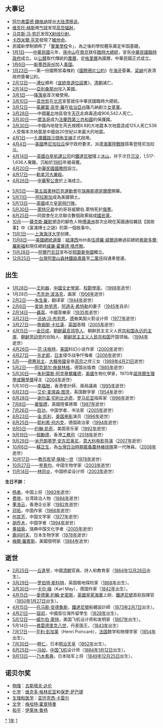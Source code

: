 {{yearTOC|1912|'''[[民國紀元|民國]]元年'''；日本'''[[明治|明治]]四十五年，[[大正|大正]]元年'''；越南'''[[维新_(阮朝)|维新]]六年'''}}
{{C21YearInTopic|1912年}}
{{Year in other calendars|year=1912}}

== 大事记 ==
* [[阿尔弗雷德·魏格纳|阿尔弗雷德·魏格纳]]提出[[大陆漂移学说|大陆漂移说]]。
* [[维克托·赫斯|维克托·赫斯]]用[[气球|气球]]发现[[宇宙线|高空辐射]]。
* [[马克斯·冯·劳厄|马克斯·冯·劳厄]]发现[[X射线|X射线]][[衍射|衍射]]。
* [[卡西米爾·芬克|卡西米爾·芬克]]發現了[[維他命|維他命]]。
* 民國新學制頒佈了「[[實業學校|實業學校]]令」，為之後的學校體系奠定牢固基礎。
* [[1月1日|1月1日]]——[[中華民國|中華民國]]元年，[[孫中山|孫中山]]在[[南京府|南京]]就任[[中華民國臨時大總統|臨時大總統]]，宣告[[中華民國臨時政府_(1912年－1913年)|中華民國臨時政府]]成立。以[[公曆|公曆]]取代傳統的[[農曆|農曆]]，定[[格里曆|格里曆]]為國曆，中華民國正式成立。
* [[1月6日|1月6日]]——[[新墨西哥州|新墨西哥州]]加入[[美国|美国]]。
* [[1月23日|1月23日]]——第一份國際禁毒條約《[[國際鴉片公約|國際鴉片公約]]》在[[海牙|海牙]]簽署。[[梁誠|梁誠]]代表清政府簽署公約。
* [[2月12日|2月12日]]——[[溥仪|溥仪]]頒布《[[宣統帝退位詔書|宣統帝退位詔書]]》，[[清朝|清朝]]滅亡。
* [[2月14日|2月14日]]——[[亞利桑那州|亞利桑那州]]加入美國。
* [[3月1日|3月1日]]——[[降落傘|降落傘]]首次被使用。
* [[3月10日|3月10日]]——[[袁世凯|袁世凯]]在[[順天府|北京]]宣誓就任中華民國臨時大總統。
* [[3月12日|3月12日]]——[[茱麗葉·高登·羅|茱麗葉·高登·羅]]在[[佐治亞州|佐治亞州]]薩凡納創立[[女童軍|女童軍]]。
* [[3月28日|3月28日]]——中國[[華北|華北]]地區發生[[天花|天花]]此病毒造成906,542人死亡。
* [[3月30日|3月30日]]——[[摩洛哥|摩洛哥]]成为[[法蘭西第三共和國|法蘭西第三共和國]]的保護國。
* [[3月30日|3月30日]]——中國內地發生芮氏規模8.8的大地震本次地震造成125人死亡538人受傷本次地震是中國自20世紀以來最大的地震。
* [[4月1日|4月1日]]——[[九廣鐵路|九廣鐵路]][[沙頭角支線|沙頭角支線]]正式啟用。
* [[4月4日|4月4日]]——[[美國|美國]]應[[尼加拉瓜|尼加拉瓜]]保守政府要求，派遣[[海軍陸戰隊|海軍陸戰隊]]搭乘{{le|安納波利斯號砲艦|USS Annapolis (PG-10)|安納波利斯號}}登陸尼加拉瓜。
* [[4月14日|4月14日]]——[[英國|英國]][[白星航運公司|白星航運公司]]的[[鐵達尼號|鐵達尼號]]撞上[[冰山|冰山]]，并于次日[[鐵達尼號沉没事故|沉没]]，1,517-1,636人罹難。沉船於[[1985|1985]]年被尋獲。
* [[4月20日|4月20日]]——[[中華民國國務院|中華民國國務院]]設立。
* [[4月17日|4月17日]]——[[勒拿河大屠殺|勒拿河大屠殺]]。
* [[4月26日|4月26日]]——[[中華聖公會|中華聖公會]]於上海成立。

* [[5月5日|5月5日]]——[[1912年夏季奧林匹克運動會|第五屆]][[奧林匹克運動會|奧林匹克運動會]]在[[瑞典|瑞典]][[斯德哥爾摩|斯德哥爾摩]]開幕。
* [[5月11日|5月11日]]——[[阿拉斯加|阿拉斯加]]成為美國領土。
* [[5月13日|5月13日]]——[[英國|英國]]成立[[英國皇家飛行隊|皇家飛行隊]]。
* [[5月30日|5月30日]]——[[萊特兄弟|萊特兄弟]]中的哥哥威爾伯.萊特死於[[傷寒|傷寒]]。
* [[8月25日|8月25日]]——同盟會在北京聯合數個政黨組成[[國民黨_(1912年)|國民黨]]。
* [[10月|10月]]——[[薩克斯·羅默|薩克斯·羅默]]塑造的腳色人物[[傅滿洲|傅滿洲]]首次出現在英國通俗雜誌【說故事】中《富滿博士之謎》的第一個故事中。
* [[11月1日|11月1日]]——[[上海海洋大学|上海海洋大学]]创建。
* [[11月8日|11月8日]]——[[美國總統選舉|美國總統選舉]]：[[新澤西|紐澤西]]州州長[[伍德羅·威爾遜|伍德羅·威爾遜]]勝過前總統[[希歐多爾·羅斯福|希歐多爾·羅斯福]]和現任總統[[威廉·霍華德·塔虎脫|威廉·霍華德·塔虎脫]]。
* [[11月28日|11月28日]]——[[阿爾巴尼亞|阿爾巴尼亞]]宣布從[[鄂圖曼帝國|鄂圖曼帝國]]獨立。
* [[12月25日|12月25日]]——[[台灣|台灣]][[阿里山森林鐵路|阿里山森林鐵路]][[嘉義車站|嘉義]]至[[二萬坪車站|二萬坪]]段通車營運。

== 出生 ==
{{參見|:Category:1912年出生}}

* [[1月28日|1月28日]]——[[王利器|王利器]]，[[中国|中國]][[文史工作|文史學家]]、[[校對|校勘學家]]。（[[1998年|1998年]]逝世）
* 1月28日——[[杰克逊·波洛克|杰克逊·波洛克]]，画家（[[1956年|1956年]]逝世）
* [[2月2日|2月2日]]——[[朱生豪|朱生豪]]，翻译家（[[1944年|1944年]]逝世）
* [[2月6日|2月6日]]——[[爱娃·勃劳恩|爱娃·勃劳恩]]，[[阿道夫·希特勒|阿道夫·希特勒]]的妻子（[[1945年|1945年]]自杀）
* [[2月14日|2月14日]]——[[聂耳|聶耳]]，中國音樂家〔[[1935年|1935年]]逝世〕
* [[3月23日|3月23日]]——[[沃纳·冯·布劳恩|沃纳·冯·布劳恩]]，[[德国|德]]裔美国火箭设计师（[[1977年|1977年]]逝世）
* [[3月27日|3月27日]]——[[詹姆斯·卡拉漢|詹姆斯·卡拉漢]]，[[英国|英国]]首相（[[2005年|2005年]]逝世）
* [[4月15日|4月15日]]——[[金日成|金日成]]，[[朝鲜最高领导人|朝鲜最高领导人]]、朝鲜民主主义人民[[共和国永远的主席|共和国永远的主席]]、[[朝鲜劳动党|朝鲜劳动党]]的创始人、[[朝鲜民主主义人民共和国|朝鲜民主主义人民共和国]]开国领袖。（[[1994年|1994年]]逝世）
* [[4月26日|4月26日]]——[[范·沃格特|范·沃格特]]，[[美国|美国]]科幻小说作家（[[2000年|2000年]]逝世）
* [[4月27日|4月27日]]——[[东史郎|东史郎]]，[[日本|日本]]侵华战争忏悔者（[[2006年|2006年]]逝世）
* [[5月|5月]]——[[德惠翁主|德惠翁主]]，[[大韓帝國|大韓帝國]]皇帝[[朝鮮高宗|高宗]]之庶三女（[[1989年|1989年]][[4月21日|4月21日]]逝世）
* [[5月2日|5月2日]]——[[阿克瑟尔·施普林格|阿克瑟尔·施普林格]]，德国出版商（[[1985年|1985年]]逝世）
* [[5月30日|5月30日]]——[[朱利葉斯·阿克塞爾羅德|朱利葉斯·阿克塞爾羅德]]，[[美國|美國]]生物化學家，1970年[[諾貝爾生理學或醫學獎|諾貝爾生理學或醫學獎]]得主（[[2004年|2004年]]逝世）
* 5月30日——[[李福樹|李福樹]]，香港會計師、兩局議員（[[1995年|1995年]]逝世）
* [[6月23日|6月23日]]——[[艾伦·麦席森·图灵|艾伦·麦席森·图灵]]，英国数学家（[[1954年|1954年]]逝世）
* [[6月28日|6月28日]]——[[谢尔盖·切利比达奇|谢尔盖·切利比达奇]]，[[罗马尼亚|罗马尼亚]]指挥家（[[1996年|1996年]]逝世）
* [[7月8日|7月8日]]——[[華智禮|華智禮]]，英國陸軍將領（[[1987年|1987年]]逝世）
* [[7月26日|7月26日]]——[[启功|启功]]，中国学者、书法家（[[2005年|2005年]]逝世）
* [[8月23日|8月23日]]——[[金·凯利|金·凯利]]，[[美国电影|美国电影]]演员（[[1996年|1996年]]逝世）
* [[8月25日|8月25日]]——[[埃里希·昂纳克|耶利希·何内克]]，德国政治家（[[1994年|1994年]]逝世）
* [[9月5日|9月5日]]——[[約翰·凱吉|约翰·凯奇]]，美国音乐家（[[1992年|1992年]]逝世）
* [[9月19日|9月19日]]——[[鄔勵德|鄔勵德]]，香港[[工務司|工務司]]（[[2018年|2018年]]逝世）
* [[9月29日|9月29日]]──[[米开朗基罗·安东尼奥尼|米开朗基罗·安东尼奥尼]]，[[意大利|意大利]][[电影|电影]][[导演|导演]]（[[2007年|2007年]]逝世）
* [[10月6日|10月6日]]——[[蘇正生|蘇正生]]，為[[台灣|台灣]][[台灣日治時期|日治時期]][[嘉義農林棒球隊|嘉義農林棒球隊]]第一代隊員。（[[2008年|2008年]]逝世）
* [[10月17日|10月17日]]——[[教宗若望·保禄一世|教宗若望·保禄一世]]（[[1978年|1978年]]逝世）
* [[10月27日|10月27日]]——[[李景均|李景均]]，中国生物学家（[[2003年|2003年]]逝世）
* [[11月14日|11月14日]]——[[林同炎|林同炎]]，中国桥梁设计师（[[2003年|2003年]]逝世）

'''生日不詳：'''
* [[杨勇_(上将)|杨勇]]，中国上将（[[1983年|1983年]]逝世）
* [[费骅|费骅]]，台湾政治人物（[[1984年|1984年]]逝世）
* [[董浩云|董浩云]]，香港企业家（[[1982年|1982年]]逝世）
* [[邓拓|邓拓]]，中国作家（[[1966年|1966年]]逝世）
* [[何其芳|何其芳]]，中国文学家（[[1977年|1977年]]逝世）
* [[胡乔木|胡乔木]]，中国学者（[[1994年|1994年]]逝世）
* [[黄祖瑜|黄祖瑜]]，瑞典中国文化学者（[[2005年|2005年]]逝世）
* [[鹿间时夫|鹿间时夫]]，日本生物学家（[[1978年|1978年]]逝世）
* [[梅爾·羅賓斯|梅爾·羅賓斯]]，美國發明家（[[1984年|1984年]]逝世）

== 逝世 ==
{{參見|:Category:1912年逝世}}
* [[2月25日|2月25日]]——[[丘逢甲|丘逢甲]]，中國[[清朝|清朝]]官員、詩人和教育家（[[1864年|1864年]][[12月26日|12月26日]]出生）。
* [[3月29日|3月29日]]——[[罗伯特·斯科特|罗伯特·斯科特]]，英国极地探险家（[[1868年|1868年]]出生）。
* [[3月30日|3月30日]]——[[卡尔·梅|卡尔·梅]]（Karl May），德国作家（[[1842年|1842年]]出生）。
* [[4月15日|4月15日]]——[[愛德華·約翰·史密斯|愛德華·約翰·史密斯]]，[[英國皇家海軍|英國皇家海軍]]上尉、[[鐵達尼號|鐵達尼號]]首航指揮官（[[1850年|1850年]][[1月27日|1月27日]]出生）。
* [[4月15日|4月15日]]——[[托马斯·安德魯斯|托马斯·安德魯斯]]，[[鐵達尼號|鐵達尼號]]船體設計師（[[1873年|1873年]][[2月7日|2月7日]]出生）。
* [[4月21日|4月21日]]——[[容闳|容闳]]，中國首位海外留學生（[[1828年|1828年]]出生）。
* [[5月12日|5月12日]]——[[莱特兄弟|威尔伯·莱特]]，美国飞机设计师和发明家（[[1867年|1867年]]出生）。
* 5月14日——[[弗雷德里克八世|弗雷德里克八世]]，丹麦国王。（[[1843年|1843年]]出生）
* [[7月17日|7月17日]]——[[庞加莱|亨利·彭加莱]]（Henri Poincaré），[[法国|法国]]数学和物理学家（[[1854年|1854年]]出生）。
* [[7月30日|7月30日]]——[[睦仁|睦仁]]，日本[[明治天皇|明治天皇]]（[[1852年|1852年]]出生）。
* [[8月25日|8月25日]]——[[冯如|冯如]]，[[中国|中国]][[飞机|飞机]]设计师（[[1884年|1884年]][[1月12日|1月12日]]出生）。
* [[9月13日|9月13日]]——[[乃木希典|乃木希典]]，日本陆军上将（[[1849年|1849年]][[12月25日|12月25日]]出生）。

== 诺贝尔奖 ==
* [[诺贝尔物理学奖|物理]]：[[古斯塔夫·达伦|古斯塔夫·达伦]]
* [[诺贝尔化学奖|化学]]：[[维克多·格林尼亚|维克多·格林尼亚]]和[[保罗·萨巴捷|保罗·萨巴捷]]
* [[诺贝尔生理学或医学奖|生理和医学]]：[[亚历克西·卡雷尔|亚历克西·卡雷尔]]
* [[诺贝尔文学奖|文学]]：[[格哈特·霍普特曼|格哈特·霍普特曼]]
* [[诺贝尔和平奖|和平]]：[[伊莱休·鲁特|伊莱休·鲁特]]

[[Category:1912年|*]]
[[Category:1910年代|1年]]
[[Category:20世纪各年|1]]